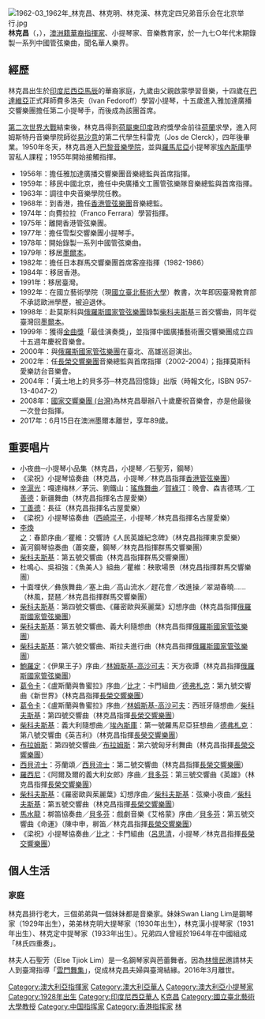 {{年谱}}
{{unreferenced|time=2013-03-04}}
[[File:1962-03_1962年_林克昌、林克明、林克漢、林克定四兄弟音乐会在北京举行.jpg|thumb]]
'''林克昌'''（{{lang-en|Kek-Tjiang Lim}}，{{bd|1928年|3月21日|2017年|6月15日|catIdx=Y}}），[[澳籍華人|澳洲籍華裔指揮家]]、小提琴家、音樂教育家，於一九七○年代末期錄製一系列中國管弦樂曲，聞名華人樂界。

==經歷==

林克昌出生於[[印度尼西亞|印度尼西亞]][[馬辰|馬辰]]的華裔家庭，九歲由父親啟蒙學習音樂，十四歲在[[巴達維亞|巴達維亞]]正式拜師費多洛夫（Ivan Fedoroff）學習小提琴，十五歲進入雅加達廣播交響樂團擔任第二小提琴手，而後成為該團首席。

[[第二次世界大戰|第二次世界大戰]]結束後，林克昌得到[[荷屬東印度|荷屬東印度]]政府獎學金前往[[荷蘭|荷蘭]]求學，進入阿姆斯特丹音樂學院師從[[易沙意|易沙意]]的第二代學生科雷克（Jos de Clerck），四年後畢業。1950年冬天，林克昌進入[[巴黎音樂學院|巴黎音樂學院]]，並與[[羅馬尼亞|羅馬尼亞]]小提琴家[[埃內斯庫|埃內斯庫]]學習私人課程；1955年開始接觸指揮。

*1956年：擔任雅加達廣播交響樂團音樂總監與首席指揮。
*1959年：移民中國北京，擔任中央廣播文工團管弦樂隊音樂總監與首席指揮。
*1963年：調往中央音樂學院任教。
*1968年：到香港，擔任[[香港管弦樂團|香港管弦樂團]]音樂總監。
*1974年：向費拉拉（Franco Ferrara）學習指揮。
*1975年：離開香港管弦樂團。
*1977年：擔任雪梨交響樂團小提琴手。
*1978年：開始錄製一系列中國管弦樂曲。
*1979年：移居[[墨爾本|墨爾本]]。
*1982年：擔任日本群馬交響樂團首席客座指揮（1982-1986）
*1984年：移居香港。
*1991年：移居臺灣。
*1992年：在國立藝術學院（現[[國立臺北藝術大學|國立臺北藝術大學]]）教書，次年即因臺灣教育部不承認歐洲學歷，被迫退休。
*1998年：赴莫斯科與[[俄羅斯國家管弦樂團|俄羅斯國家管弦樂團]]錄製[[柴科夫斯基|柴科夫斯基]]三首交響曲，同年從臺灣回[[墨爾本|墨爾本]]。
*1999年：獲得[[金曲獎|金曲獎]]「最佳演奏獎」，並指揮中國廣播藝術團交響樂團成立四十五週年慶祝音樂會。
*2000年：與[[俄羅斯國家管弦樂團|俄羅斯國家管弦樂團]]在臺北、高雄巡迴演出。
*2002年：任[[長榮交響樂團|長榮交響樂團]]音樂總監與首席指揮（2002-2004）；指揮莫斯科愛樂訪台音樂會。
*2004年：「黃土地上的貝多芬─林克昌回憶錄」出版（時報文化，ISBN 957-13-4047-2）
*2008年：[[國家交響樂團_(台灣)|國家交響樂團 (台灣)]]為林克昌舉辦八十歲慶祝音樂會，亦是他最後一次登台指揮。
*2017年：6月15日在澳洲墨爾本離世，享年89歲。

==重要唱片==
*小夜曲─小提琴小品集（林克昌，小提琴／石聖芳，鋼琴）
*《梁祝》小提琴協奏曲（林克昌，小提琴／林克昌指揮[[香港管弦樂團|香港管弦樂團]]）
*[[辛滬光|辛滬光]]：嘎達梅林／茅沅、劉鐵山：[[瑤族舞曲|瑤族舞曲]]／[[賀綠汀|賀綠汀]]：晚會、森吉德瑪／[[丁善德|丁善德]]：新疆舞曲（林克昌指揮名古屋愛樂）
*[[丁善德|丁善德]]：長征（林克昌指揮名古屋愛樂）
*《梁祝》小提琴協奏曲（[[西崎崇子|西崎崇子]]，小提琴／林克昌指揮名古屋愛樂）
*[[李煥之|李煥之]]：春節序曲／瞿維：交響詩《人民英雄紀念碑》（林克昌指揮東京愛樂）
*黃河鋼琴協奏曲（蕭奕慶，鋼琴／林克昌指揮群馬交響樂團）
*[[柴科夫斯基|柴科夫斯基]]：第五號交響曲（林克昌指揮群馬交響樂團）
*杜鳴心、吳祖強：《魚美人》組曲／瞿維：秧歌場景（林克昌指揮群馬交響樂團）
*十面埋伏／彝族舞曲／塞上曲／高山流水／趕花會／改進操／翠湖春曉……（林風，琵琶／林克昌指揮群馬交響樂團）
*[[柴科夫斯基|柴科夫斯基]]：第四號交響曲、《羅密歐與茱麗葉》幻想序曲（林克昌指揮[[俄羅斯國家管弦樂團|俄羅斯國家管弦樂團]]）
*[[柴科夫斯基|柴科夫斯基]]：第五號交響曲、義大利隨想曲（林克昌指揮[[俄羅斯國家管弦樂團|俄羅斯國家管弦樂團]]）
*[[柴科夫斯基|柴科夫斯基]]：第六號交響曲、斯拉夫進行曲（林克昌指揮[[俄羅斯國家管弦樂團|俄羅斯國家管弦樂團]]）
*[[鮑羅定|鮑羅定]]：《伊果王子》序曲／[[林姆斯基-高沙可夫|林姆斯基-高沙可夫]]：天方夜譚（林克昌指揮[[俄羅斯國家管弦樂團|俄羅斯國家管弦樂團]]）
*[[葛令卡|葛令卡]]：《盧斯蘭與魯蜜拉》序曲／[[比才|比才]]：卡門組曲／[[德弗札克|德弗札克]]：第九號交響曲《新世界》（林克昌指揮[[長榮交響樂團|長榮交響樂團]]）
*[[葛令卡|葛令卡]]：《盧斯蘭與魯蜜拉》序曲／[[林姆斯基-高沙可夫|林姆斯基-高沙可夫]]：西班牙隨想曲／[[柴科夫斯基|柴科夫斯基]]：第四號交響曲（林克昌指揮[[長榮交響樂團|長榮交響樂團]]）
*[[柴科夫斯基|柴科夫斯基]]：義大利隨想曲／[[埃內斯庫|埃內斯庫]]：第一號羅馬尼亞狂想曲／[[德弗札克|德弗札克]]：第八號交響曲《英吉利》（林克昌指揮[[長榮交響樂團|長榮交響樂團]]）
*[[布拉姆斯|布拉姆斯]]：第四號交響曲／[[布拉姆斯|布拉姆斯]]：第六號匈牙利舞曲（林克昌指揮[[長榮交響樂團|長榮交響樂團]]）
*[[西貝流士|西貝流士]]：芬蘭頌／[[西貝流士|西貝流士]]：第二號交響曲（林克昌指揮[[長榮交響樂團|長榮交響樂團]]）
*[[羅西尼|羅西尼]]：《阿爾及爾的義大利女郎》序曲／[[貝多芬|貝多芬]]：第三號交響曲《英雄》（林克昌指揮[[長榮交響樂團|長榮交響樂團]]）
*[[柴科夫斯基|柴科夫斯基]]：《羅密歐與茱麗葉》幻想序曲／[[柴科夫斯基|柴科夫斯基]]：弦樂小夜曲／[[柴科夫斯基|柴科夫斯基]]：第五號交響曲（林克昌指揮[[長榮交響樂團|長榮交響樂團]]）
*[[馬水龍|馬水龍]]：梆笛協奏曲／[[貝多芬|貝多芬]]：戲劇音樂《艾格蒙》序曲／[[貝多芬|貝多芬]]：第五號交響曲《命運》（陳中申，梆笛／林克昌指揮[[長榮交響樂團|長榮交響樂團]]）
*《梁祝》小提琴協奏曲／[[比才|比才]]：卡門組曲（[[呂思清|呂思清]]，小提琴／林克昌指揮[[長榮交響樂團|長榮交響樂團]]）

== 個人生活 ==
=== 家庭 ===

林克昌排行老大，三個弟弟與一個妹妹都是音樂家。妹妹Swan Liang Lim是鋼琴家（1929年出生），弟弟林克明大提琴家（1930年出生），林克漢小提琴家（1931年出生）、林克定中提琴家（1933年出生）。兄弟四人曾經於1964年在中國組成「林氏四重奏」。

林夫人石聖芳（Else Tjiok Lim）是一名鋼琴家與芭蕾舞者。因為[[林懷民|林懷民]]邀請林夫人到臺灣指導「[[雲門舞集|雲門舞集]]」，促成林克昌夫婦與臺灣結緣。2016年3月離世。


{{DEFAULTSORT:Lim 林克昌}}
[[Category:澳大利亞指揮家|Category:澳大利亞指揮家]]
[[Category:澳大利亞華人|Category:澳大利亞華人]]
[[Category:澳大利亞小提琴家|Category:澳大利亞小提琴家]]
[[Category:1928年出生|Category:1928年出生]]
[[Category:印度尼西亞華人|Category:印度尼西亞華人]]
[[Category:林姓|K克昌]]
[[Category:國立臺北藝術大學教授|Category:國立臺北藝術大學教授]]
[[Category:中国指挥家|Category:中国指挥家]]
[[Category:香港指挥家|Category:香港指挥家]]
[[Category:台灣指揮家|林]]